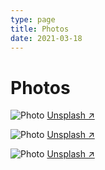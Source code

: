```yaml
---
type: page
title: Photos
date: 2021-03-18
---
```


# Photos

<Image
  src="https://87c80b6.webp.li/i/2025/01/21/15a6u6-7e.png"
  alt="Photo"
  width={1125}
  height={750}
  priority
  className="next-image"
/>
[Unsplash ↗ ](https://87c80b6.webp.li/i/2025/01/21/15a6u6-7e.png)

<Image
  src="https://87c80b6.webp.li/i/2025/01/21/15a3e2-hm.png"
  alt="Photo"                                                   width={1125}                                                  height={750}                                                  priority
  className="next-image"
/>
[Unsplash ↗ ](https://87c80b6.webp.li/i/2025/01/21/15a3e2-hm.png)

<Image
  src="/images/photo.jpg"
  alt="Photo"
  width={1125}
  height={750}
  priority
  className="next-image"
/>
[Unsplash ↗ ](https://unsplash.com/photos/ndN00KmbJ1c)
